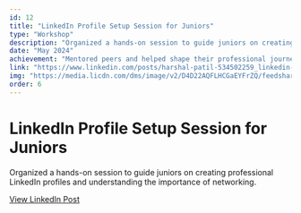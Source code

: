 ```yaml
---
id: 12
title: "LinkedIn Profile Setup Session for Juniors"
type: "Workshop"
description: "Organized a hands-on session to guide juniors on creating professional LinkedIn profiles and understanding the importance of networking."
date: "May 2024"
achievement: "Mentored peers and helped shape their professional journeys"
link: "https://www.linkedin.com/posts/harshal-patil-534502259_linkedin-networking-career-activity-7226588496201711617-W2xh"
img: "https://media.licdn.com/dms/image/v2/D4D22AQFLHCGaEYFrZQ/feedshare-shrink_1280/feedshare-shrink_1280/0/1722952954495?e=1755734400&v=beta&t=PQUMGfaF8iK4j-jEUZ-E8-VGxVsSlo4PNt1m-B__yoc"
order: 6
---
```


# LinkedIn Profile Setup Session for Juniors

Organized a hands-on session to guide juniors on creating professional LinkedIn profiles and understanding the importance of networking.

[View LinkedIn Post](https://www.linkedin.com/posts/harshal-patil-534502259_linkedin-networking-career-activity-7226588496201711617-W2xh)
